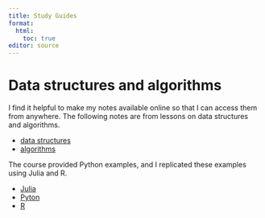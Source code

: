 ```yaml
---
title: Study Guides
format:
  html:
    toc: true
editor: source
---
```


# Data structures and algorithms

I find it helpful to make my notes available online so that I can access them from anywhere.
The following notes are from lessons on data structures and algorithms.

- [data structures](https://saintrod.github.io/data-strucs-and-algos/posts/data-structures/post.html)
- [algorithms](https://saintrod.github.io/data-strucs-and-algos/posts/algorithms/post.html)

The course provided Python examples, and I replicated these examples using Julia and R.

- [Julia](https://github.com/SaintRod/data-strucs-and-algos/tree/main/code/julia)
- [Pyton](https://github.com/SaintRod/data-strucs-and-algos/tree/main/code/py)
- [R](https://github.com/SaintRod/data-strucs-and-algos/tree/main/code/r)
